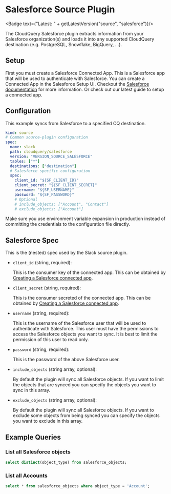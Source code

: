 # Salesforce Source Plugin


<Badge text={"Latest: " + getLatestVersion("source", "salesforce")}/>

The CloudQuery Salesforce plugin extracts information from your Salesforce organization(s) and loads it into any supported CloudQuery destination (e.g. PostgreSQL, Snowflake, BigQuery, …).

## Setup

First you must create a Salesforce Connected App. This is a Salesforce app that will be used to authenticate with Salesforce. You can create a Connected App in the Salesforce Setup UI. Checkout the [Salesforce documentation](https://help.salesforce.com/articleView?id=connected_app_create.htm&type=5) for more information. Or check out our latest guide to setup a connected app.

## Configuration

This example syncs from Salesforce to a specified CQ destination.

```yaml copy
kind: source
# Common source-plugin configuration
spec:
  name: slack
  path: cloudquery/salesforce
  version: "VERSION_SOURCE_SALESFORCE"
  tables: ["*"]
  destinations: ["destination"]
  # Salesforce specific configuration
  spec:
	client_id: "${SF_CLIENT_ID}"
    client_secret: "${SF_CLIENT_SECRET}"
    username: "${SF_USERNAME}"
    password: "${SF_PASSWORD}"
    # Optional
    # include_objects: ["Account", "Contact"]
    # exclude_objects: ["Account"]
```

<Callout type="info">
Make sure you use environment variable expansion in production instead of committing the credentials to the configuration file directly.
</Callout>

## Salesforce Spec

This is the (nested) spec used by the Slack source plugin.

- `client_id` (string, required):
   
  This is the consumer key of the connected app. This can be obtained by [Creating a Salesforce connected app](/docs/plugins/sources/salesforce/creating_connected_app).

- `client_secret` (string, required):

  This is the consumer secreted of the connected app. This can be obtained by [Creating a Salesforce connected app](/docs/plugins/sources/salesforce/creating_connected_app).

- `username` (string, required):

  This is the username of the Salesforce user that will be used to authenticate with Salesforce. This user must have the permissions to access the Salesforce objects you want to sync. It is best to limit the permission of this user to read only.

- `password` (string, required):
  
  This is the password of the above Salesforce user.

- `include_objects` (string array, optional):

  By default the plugin will sync all Salesforce objects. If you want to limit the objects that are synced you can specify the objects you want to sync in this array.

- `exclude_objects` (string array, optional):
    
  By default the plugin will sync all Salesforce objects. If you want to exclude some objects from being synced you can specify the objects you want to exclude in this array.

## Example Queries

### List all Salesforce objects

```sql copy
select distinct(object_type) from salesforce_objects;
```

### List all Accounts

```sql copy
select * from salesforce_objects where object_type = 'Account';
```
